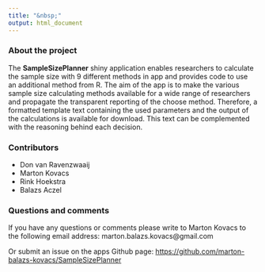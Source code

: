 ```yaml
---
title: "&nbsp;"
output: html_document
---
```


### About the project

The __SampleSizePlanner__ shiny application enables researchers to calculate the sample size with 9 different methods in app and provides code to use an additional method from R. The aim of the app is to make the various sample size calculating methods available for a wide range of researchers and propagate the transparent reporting of the choose method. Therefore, a formatted template text containing the used parameters and the output of the calculations is available for download. This text can be complemented with the reasoning behind each decision.

### Contributors
- Don van Ravenzwaaij
- Marton Kovacs
- Rink Hoekstra
- Balazs Aczel

### Questions and comments

If you have any questions or comments please write to Marton Kovacs to the following email address: marton.balazs.kovacs@gmail.com

Or submit an issue on the apps Github page: [https://github.com/marton-balazs-kovacs/SampleSizePlanner](https://github.com/marton-balazs-kovacs/SampleSizePlanner)
